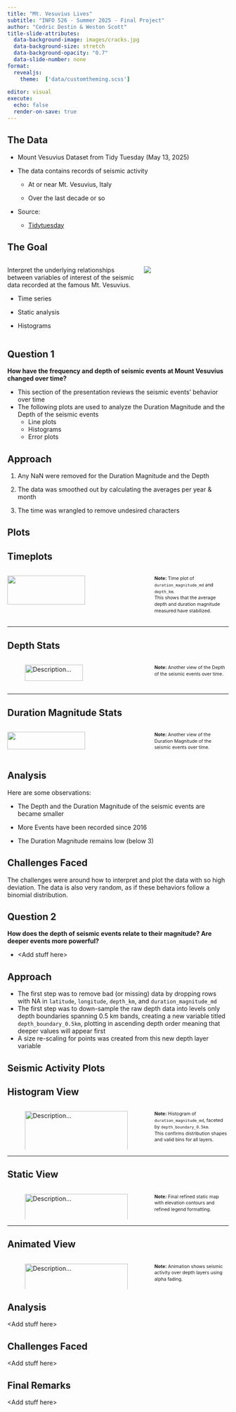 ```yaml
---
title: "Mt. Vesuvius Lives"
subtitle: "INFO 526 - Summer 2025 - Final Project"
author: "Cedric Destin & Weston Scott"
title-slide-attributes:
  data-background-image: images/cracks.jpg
  data-background-size: stretch
  data-background-opacity: "0.7"
  data-slide-number: none
format:
  revealjs:
    theme:  ['data/customtheming.scss']
  
editor: visual
execute:
  echo: false
  render-on-save: true
---
```


## The Data

-   Mount Vesuvius Dataset from Tidy Tuesday (May 13, 2025)

-   The data contains records of seismic activity

    -   At or near Mt. Vesuvius, Italy

    -   Over the last decade or so

-   Source:

    -   [Tidytuesday](https://github.com/rfordatascience/tidytuesday/blob/main/data/2025/2025-05-13/readme.md){.uri}

## The Goal

::::: columns
::: {.column width="60%"}
Interpret the underlying relationships between variables of interest of the seismic data recorded at the famous Mt. Vesuvius.

-   Time series

-   Static analysis

-   Histograms
:::

::: {.column width="40%"}
![](images/mt_vesuvius.jpg){fig-alt="https://www.pexels.com/photo/buildings-near-the-rock-mountains-6540758/"}
:::
:::::

## Question 1

**How have the frequency and depth of seismic events at Mount Vesuvius changed over time?**

-   This section of the presentation reviews the seismic events' behavior over time
-   The following plots are used to analyze the Duration Magnitude and the Depth of the seismic events
    -   Line plots
    -   Histograms
    -   Error plots

## Approach

1.  Any NaN were removed for the Duration Magnitude and the Depth

2.  The data was smoothed out by calculating the averages per year & month

3.  The time was wrangled to remove undesired characters

## Plots

:::::::::::: panel-tabset
<!-- ## Initial View  :::{.columns} ::: {.column width="65%"} ![Description...](images/original_vesuvius_plot.png){width=100%} :::  ::: {.column width="35%"} <span style="font-size: 0.75em; line-height: 1.4;"> **Note:** This plot shows the seismic events over time after having been smoothed. </span> ::: ::: -->

<!-- --- -->

## Timeplots

::::: columns
::: {.column width="65%"}
![](images/by_year_month.png){width="75%"}
:::

::: {.column width="35%"}
[**Note:** Time plot of `duration_magnitude_md` and `depth_km`.<br> This shows that the average depth and duration magnitude measured have stabilized.]{style="font-size: 0.75em; line-height: 1.4;"}
:::
:::::

------------------------------------------------------------------------

## Depth Stats

::::: columns
::: {.column width="65%"}
![Description...](images/depth_error_binned_mount.png){width="75%"}
:::

::: {.column width="35%"}
<span style="font-size: 0.75em; line-height: 1.4;"> **Note:** Another view of the Depth of the seismic events over time.<br>

</span>
:::
:::::

------------------------------------------------------------------------

## Duration Magnitude Stats

::::: columns
::: {.column width="65%"}
![](images/duration_magnitude_error_binned.png){width="75%"}
:::

::: {.column width="35%"}
<span style="font-size: 0.75em; line-height: 1.4;"> **Note:** Another view of the Duration Magnitude of the seismic events over time.<br>

</span>
:::
:::::
::::::::::::

## Analysis

Here are some observations:

-   The Depth and the Duration Magnitude of the seismic events are became smaller

-   More Events have been recorded since 2016

-   The Duration Magnitude remains low (below 3)

## Challenges Faced

The challenges were around how to interpret and plot the data with so high deviation. The data is also very random, as if these behaviors follow a binomial distribution.

## Question 2

**How does the depth of seismic events relate to their magnitude? Are deeper events more powerful?**

-   \<Add stuff here\>

## Approach

-   The first step was to remove bad (or missing) data by dropping rows with NA in `latitude`, `longitude`, `depth_km`, and `duration_magnitude_md`
-   The first step was to down-sample the raw depth data into levels only depth boundaries spanning 0.5 km bands, creating a new variable titled `depth_boundary_0.5km`, plotting in ascending depth order meaning that deeper values will appear first
-   A size re-scaling for points was created from this new depth layer variable

## Seismic Activity Plots

:::::::::::: panel-tabset
```{=html}
<!-- ## Initial View

:::{.columns}
::: {.column width="65%"}
![Description...](images/original_vesuvius_plot.png){width=100%}
:::

::: {.column width="35%"}
<span style="font-size: 0.75em; line-height: 1.4;">
**Note:** This plot shows initial conditions of seismic events around Mount Vesuvius.<br>
Color represents magnitude.<br>
Transparency reflects depth.<br>
Use this as a baseline for comparison.
</span>
:::
::: -->
```

<!-- --- -->

## Histogram View

::::: columns
::: {.column width="65%"}
![Description...](images/histogram_vesuvius_plot.png){width="100%"}
:::

::: {.column width="35%"}
[**Note:** Histogram of `duration_magnitude_md`, faceted by `depth_boundary_0.5km`.<br> This confirms distribution shapes and valid bins for all layers.]{style="font-size: 0.75em; line-height: 1.4;"}
:::
:::::

------------------------------------------------------------------------

## Static View

::::: columns
::: {.column width="65%"}
![Description...](images/static_vesuvius_plot.png){width="100%"}
:::

::: {.column width="35%"}
<span style="font-size: 0.75em; line-height: 1.4;"> **Note:** Final refined static map with elevation contours and refined legend formatting.<br>

</span>
:::
:::::

------------------------------------------------------------------------

## Animated View

::::: columns
::: {.column width="65%"}
![Description...](images/vesuvius_animation.gif){width="100%"}
:::

::: {.column width="35%"}
<span style="font-size: 0.75em; line-height: 1.4;"> **Note:** Animation shows seismic activity over depth layers using alpha fading.<br>

</span>
:::
:::::
::::::::::::

## Analysis

\<Add stuff here\>

## Challenges Faced

\<Add stuff here\>

## Final Remarks

\<Add stuff here\>